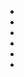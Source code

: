 - <Terminal text='git status' height='30px' color='white' />
- <Terminal text='Switch.js\n modified: Home.js' height='50px' color='red' />
- <Terminal text='git add .' height='30px' color='white' />
- <Terminal text='git status' height='30px' color='white' />
- <Terminal text='Switch.js\n modified: Home.js' height='30px' color='green' />
- <Terminal text='git commit -m "Agregando estructura de Switch, faltan estilos"' height='150px' color='white' />